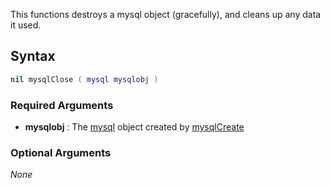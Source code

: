 
{{ModuleFunction|MySQL}}

This functions destroys a mysql object (gracefully), and cleans up any data it used.

==Syntax==
<syntaxhighlight lang="lua">nil mysqlClose ( mysql mysqlobj )</syntaxhighlight>

===Required Arguments===
*'''mysqlobj''' : The [[/mysql.md|mysql]] object created by [[/Modules/MySQL/MysqlCreate.md|mysqlCreate]]

===Optional Arguments===

''None''